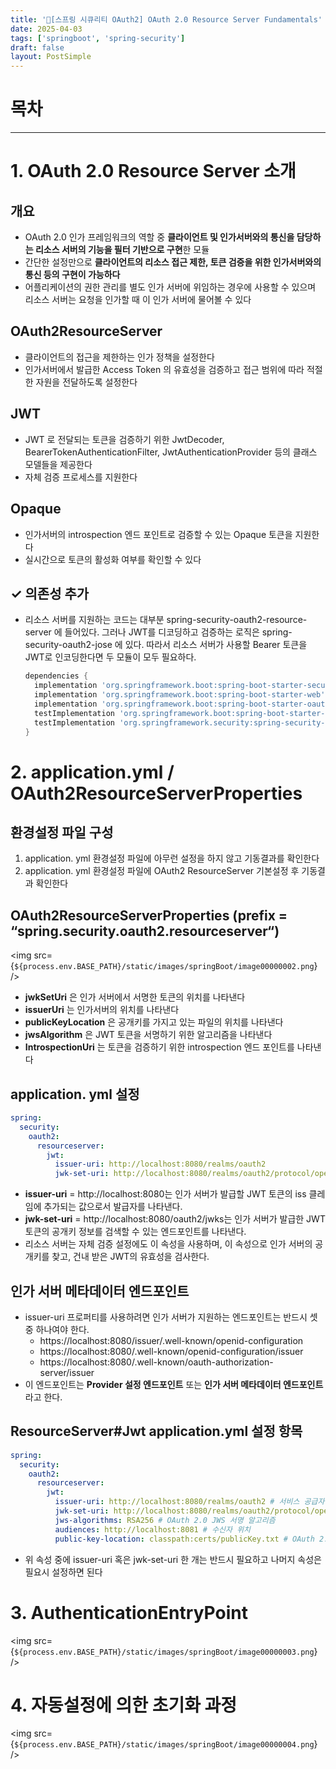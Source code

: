 ```yaml
---
title: '🧵[스프링 시큐리티 OAuth2] OAuth 2.0 Resource Server Fundamentals'
date: 2025-04-03
tags: ['springboot', 'spring-security']
draft: false
layout: PostSimple
---
```


# 목차

<TOCInline toc={props.toc} exclude="목차"/>

---

# 1. OAuth 2.0 Resource Server 소개

## 개요

- OAuth 2.0 인가 프레임워크의 역할 중 **클라이언트 및 인가서버와의 통신을 담당하는 리소스 서버의 기능을 필터 기반으로 구현**한 모듈
- 간단한 설정만으로 **클라이언트의 리소스 접근 제한, 토큰 검증을 위한 인가서버와의 통신 등의 구현이 가능하다**
- 어플리케이션의 권한 관리를 별도 인가 서버에 위임하는 경우에 사용할 수 있으며 리소스 서버는 요청을 인가할 때 이 인가 서버에 물어볼 수 있다

## OAuth2ResourceServer

- 클라이언트의 접근을 제한하는 인가 정책을 설정한다
- 인가서버에서 발급한 Access Token 의 유효성을 검증하고 접근 범위에 따라 적절한 자원을 전달하도록 설정한다

## JWT

- JWT 로 전달되는 토큰을 검증하기 위한 JwtDecoder, BearerTokenAuthenticationFilter, JwtAuthenticationProvider 등의 클래스 모델들을 제공한다
- 자체 검증 프로세스를 지원한다

## Opaque

- 인가서버의 introspection 엔드 포인트로 검증할 수 있는 Opaque 토큰을 지원한다
- 실시간으로 토큰의 활성화 여부를 확인할 수 있다

## ✓ 의존성 추가

- 리소스 서버를 지원하는 코드는 대부분 spring-security-oauth2-resource-server 에 들어있다. 그러나 JWT를 디코딩하고 검증하는 로직은 spring-security-oauth2-jose 에 있다. 따라서 리소스 서버가 사용할 Bearer 토큰을 JWT로 인코딩한다면 두 모듈이 모두 필요하다.
  ```groovy
  dependencies {
    implementation 'org.springframework.boot:spring-boot-starter-security'
    implementation 'org.springframework.boot:spring-boot-starter-web'
    implementation 'org.springframework.boot:spring-boot-starter-oauth2-resource-server'
    testImplementation 'org.springframework.boot:spring-boot-starter-test'
    testImplementation 'org.springframework.security:spring-security-test'
  }
  ```

# 2. application.yml / OAuth2ResourceServerProperties

## 환경설정 파일 구성

1. application. yml 환경설정 파일에 아무런 설정을 하지 않고 기동결과를 확인한다
2. application. yml 환경설정 파일에 OAuth2 ResourceServer 기본설정 후 기동결과 확인한다

## OAuth2ResourceServerProperties (prefix = “spring.security.oauth2.resourceserver“)

<img src={`${process.env.BASE_PATH}/static/images/springBoot/image00000002.png`} />
- **jwkSetUri** 은 인가 서버에서 서명한 토큰의 위치를 나타낸다
- **issuerUri** 는 인가서버의 위치를 나타낸다
- **publicKeyLocation** 은 공개키를 가지고 있는 파일의 위치를 나타낸다
- **jwsAlgorithm** 은 JWT 토큰을 서명하기 위한 알고리즘을 나타낸다
- **IntrospectionUri** 는 토큰을 검증하기 위한 introspection 엔드 포인트를 나타낸다

## application. yml 설정

```yaml
spring:
  security:
    oauth2:
      resourceserver:
        jwt:
          issuer-uri: http://localhost:8080/realms/oauth2
          jwk-set-uri: http://localhost:8080/realms/oauth2/protocol/openid-connect/certs
```

- **issuer-uri** = http://localhost:8080는 인가 서버가 발급할 JWT 토큰의 iss 클레임에 추가되는 값으로서 발급자를 나타낸다.
- **jwk-set-uri** = http://localhost:8080/oauth2/jwks는 인가 서버가 발급한 JWT 토큰의 공개키 정보를 검색할 수 있는 엔드포인트를 나타낸다.
- 리소스 서버는 자체 검증 설정에도 이 속성을 사용하며, 이 속성으로 인가 서버의 공개키를 찾고, 건내 받은 JWT의 유효성을 검사한다.

## 인가 서버 메타데이터 엔드포인트

- issuer-uri 프로퍼티를 사용하려면 인가 서버가 지원하는 엔드포인트는 반드시 셋 중 하나여야 한다.
  - https://localhost:8080/issuer/.well-known/openid-configuration
  - https://localhost:8080/.well-known/openid-configuration/issuer
  - https://localhost:8080/.well-known/oauth-authorization-server/issuer
- 이 엔드포인트는 **Provider 설정 엔드포인트** 또는 **인가 서버 메타데이터 엔드포인트**라고 한다.

## ResourceServer#Jwt application.yml 설정 항목

```yaml
spring:
  security:
    oauth2:
      resourceserver:
        jwt:
          issuer-uri: http://localhost:8080/realms/oauth2 # 서비스 공급자 위치
          jwk-set-uri: http://localhost:8080/realms/oauth2/protocol/openid-connect/certs # OAuth 2.0 JwkSetUri 엔드 포인트
          jws-algorithms: RSA256 # OAuth 2.0 JWS 서명 알고리즘
          audiences: http://localhost:8081 # 수신자 위치
          public-key-location: classpath:certs/publicKey.txt # OAuth 2.0 JWS 검증을 위한 PublicKey 파일 위치
```

- 위 속성 중에 issuer-uri 혹은 jwk-set-uri 한 개는 반드시 필요하고 나머지 속성은 필요시 설정하면 된다

# 3. AuthenticationEntryPoint

<img src={`${process.env.BASE_PATH}/static/images/springBoot/image00000003.png`} />

# 4. 자동설정에 의한 초기화 과정

<img src={`${process.env.BASE_PATH}/static/images/springBoot/image00000004.png`} />
